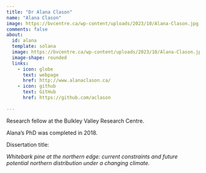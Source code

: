 ```yaml
---
title: "Dr Alana Clason"
name: "Alana Clason"
image: https://bvcentre.ca/wp-content/uploads/2023/10/Alana-Clason.jpg
comments: false
about: 
  id: alana
  template: solana
  image: https://bvcentre.ca/wp-content/uploads/2023/10/Alana-Clason.jpg
  image-shape: rounded
  links: 
    - icon: globe
      text: webpage
      href: http://www.alanaclason.ca/
    - icon: github
      text: GitHub
      href: https://github.com/aclason
      
---
```


::: {#alana}
Research fellow at the Bulkley Valley Research Centre.

Alana's PhD was completed in 2018.

Dissertation title:

*Whitebark pine at the northern edge: current constraints and future potential northern distribution under a changing climate.*

:::
